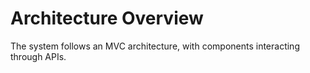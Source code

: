 # Architecture Overview


<ImageViewer src={Architecture1} />

The system follows an MVC architecture, with components interacting through APIs.  